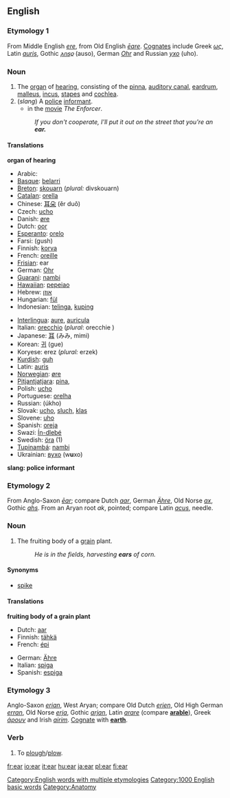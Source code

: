 ==English==

===Etymology 1===
From Middle English ''[[ere]]'', from Old English ''[[eare|ēare]]''. [[Cognate]]s include Greek ''[[ως]]'', Latin ''[[auris]]'', Gothic ''[[𐌰𐌿𐍃𐍉]]'' (auso), German ''[[Ohr]]'' and Russian ''[[ухо]]'' (uho).

===Noun===
{{wikipedia}}
{{en-noun-reg}}

# The [[organ]] of [[hearing]], consisting of the [[pinna]], [[auditory canal]], [[eardrum]], [[malleus]], [[incus]], [[stapes]] and [[cochlea]].
# (''slang'') A [[police]] [[informant]]. 
#*in the [[movie]] ''The Enforcer''.
#:''If you don't cooperate, I'll put it out on the street that you're an '''ear.''''' 

====Translations====

'''organ of hearing'''
{{top}}
*Arabic: {{ARchar|[[أذن]]}}
*[[Basque]]: [[belarri]]
*[[Breton]]: [[skouarn]] {{f}} (''plural:'' divskouarn)
*[[Catalan]]: [[orella]] {{f}}
*Chinese: [[耳朵]] (ěr duǒ)
*Czech: [[ucho]]
*Danish: [[øre]]
*Dutch: [[oor]] {{n}}
*[[Esperanto]]: [[orelo]]
*Farsi: {{FAchar|[[گوش]]}} (gush)
*Finnish: [[korva]]
*French: [[oreille]] {{f}}
*[[Frisian]]: ear
*German: [[Ohr]] {{n}}
*[[Guarani]]: [[nambi]]
*[[Hawaiian]]: [[pepeiao]]
*Hebrew: [[אוזן]] {{f}}
*Hungarian: [[fül]]
*Indonesian: [[telinga]], [[kuping]]
{{mid}}
*[[Interlingua]]: [[aure]], [[auricula]]
*Italian: [[orecchio]] {{m}} (''plural'': orecchie {{f}})
*Japanese: [[耳]] (みみ, mimi)
*Korean: [[귀]] (gue)
*Koryese: erez (''plural:'' erzek)
*[[Kurdish]]: [[guh]]
*Latin: [[auris]] {{f}}
*[[Norwegian]]: [[øre]]
*[[Pitjantjatjara]]: [[pina]], {{Unicode|[[anpiṟi]]}}
*Polish: [[ucho]] {{n}}
*Portuguese: [[orelha]] {{f}}
*Russian: {{RUchar|[[ухо]]}} (úkho) {{n}}
*Slovak: [[ucho]], [[sluch]], [[klas]]
*Slovene: [[uho]] {{n}}
*Spanish: [[oreja]] {{f}}
*Swazi: [[Ín-dlebé]] {{n}}
*Swedish: [[öra]] {{n}} (1)
*[[Tupinambá]]: [[nambi]]
*Ukrainian: [[вухо]] (w'''u'''xo) {{n}}
{{bottom}}

'''slang: police informant'''
<!--Note: add SLANG terms to this table, where these exist-->
{{top}}
{{mid}}
{{bottom}}

===Etymology 2===
From Anglo-Saxon ''[[ēar]]''; compare Dutch ''[[aar]]'', German ''[[Ähre]]'', Old Norse ''[[ax#Old Norse|ax]]'', Gothic ''[[ahs]]''.  From an Aryan root ''ak'', pointed; compare Latin ''[[acus]]'', needle.

===Noun===
{{en-noun-reg}}

# The fruiting body of a [[grain]] plant.
#:''He is in the fields, harvesting '''ears''' of corn.''

====Synonyms====
*[[spike]]

====Translations====

'''fruiting body of a grain plant'''
{{top}}
*Dutch: [[aar]] {{m}}
*Finnish: [[tähkä]]
*French: [[épi]] {{m}}
{{mid}}
*German: [[Ähre]] {{f}}
*Italian: [[spiga]] {{f}}
*Spanish: [[espiga]] {{f}}
{{bottom}}

===Etymology 3===
Anglo-Saxon ''[[erian]]'', West Aryan; compare Old Dutch ''[[erien]]'', Old High German ''[[erran]]'', Old Norse ''[[erja]]'', Gothic ''[[arjan]]'', Latin ''[[arare]]'' (compare '''[[arable]]'''), Greek ''[[άρουν]]'' and Irish ''[[airim]]''. [[Cognate]] with '''[[earth]]'''.

===Verb===
{{en-infl-reg-consonant|ear||}}

# {{archaic}} {{rfv-sense}} To [[plough]]/[[plow]].

[[Category:English words with multiple etymologies]]
[[Category:1000 English basic words]]
[[Category:Anatomy]]

[[fr:ear]]
[[io:ear]]
[[it:ear]]
[[hu:ear]]
[[ja:ear]]
[[pl:ear]]
[[fi:ear]]